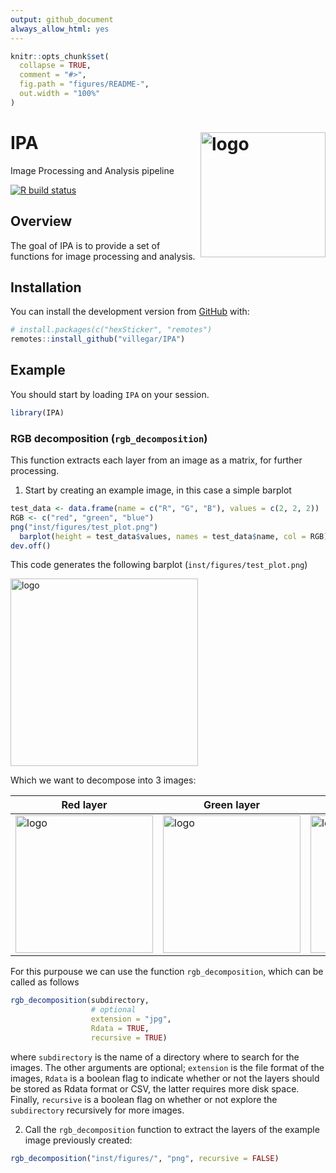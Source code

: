 ```yaml
---
output: github_document
always_allow_html: yes
---
```

<!-- README.md is generated from README.Rmd. Please edit that file -->
```r
knitr::opts_chunk$set(
  collapse = TRUE,
  comment = "#>",
  fig.path = "figures/README-",
  out.width = "100%"
)
```

# IPA <img src="https://raw.githubusercontent.com/villegar/IPA/master/inst/images/logo.png" alt="logo" align="right" height=200px/>
Image Processing and Analysis pipeline

<!-- badges: start -->
<!-- `r badger::badge_devel("villegar/IPA", "blue")` -->
<!-- `r badger::badge_code_size("villegar/IPA")` -->
[![R build status](https://github.com/villegar/IPA/workflows/R-CMD-check/badge.svg)](https://github.com/villegar/IPA/actions)
<!-- badges: end -->

## Overview

The goal of IPA is to provide a set of functions for image processing and analysis. 

## Installation

<!-- You can install the released version of IPA from [CRAN](https://CRAN.R-project.org) with: -->

<!-- ``` r -->
<!-- install.packages("IPA") -->
<!-- ``` -->

<!-- And the development version from [GitHub](https://github.com/) with: -->

You can install the development version from [GitHub](https://github.com/) with:
``` r
# install.packages(c("hexSticker", "remotes")
remotes::install_github("villegar/IPA")
```

## Example
<!-- This is a basic example which shows you how to solve a common problem: -->
You should start by loading `IPA` on your session.
```r
library(IPA)
```

### RGB decomposition (`rgb_decomposition`)
This function extracts each layer from an image as a matrix, for further processing.

1. Start by creating an example image, in this case a simple barplot
```r
test_data <- data.frame(name = c("R", "G", "B"), values = c(2, 2, 2))
RGB <- c("red", "green", "blue")
png("inst/figures/test_plot.png")
  barplot(height = test_data$values, names = test_data$name, col = RGB)
dev.off()
```

This code generates the following barplot (`inst/figures/test_plot.png`)

<img src="inst/figures/test_plot.png" alt="logo" align="center" height=300px/>

Which we want to decompose into 3 images:

<table>
  <thead>
    <tr>
      <th>Red layer</th>
      <th>Green layer</th>
      <th>Blue layer</th>
    </tr>
  </thead>
  <tbody>
    <tr>
      <td><img src="inst/figures/test_plot_R.png" alt="logo" align="center" height=220px/></td>
      <td><img src="inst/figures/test_plot_G.png" alt="logo" align="center" height=220px/></td>
      <td><img src="inst/figures/test_plot_B.png" alt="logo" align="center" height=220px/></td>
    </tr>
  </tbody>
</table>

For this purpouse we can use the function `rgb_decomposition`, which can be called
as follows
```r
rgb_decomposition(subdirectory, 
                  # optional
                  extension = "jpg", 
                  Rdata = TRUE, 
                  recursive = TRUE)
```
where `subdirectory` is the name of a directory where to search for the images. 
The other arguments are optional; `extension` is the file format of the images,
`Rdata` is a boolean flag to indicate whether or not the layers should be stored
as Rdata format or CSV, the latter requires more disk space. Finally, `recursive`
is a boolean flag on whether or not explore the `subdirectory` recursively for
more images.

2. Call the `rgb_decomposition` function to extract the layers of the example
image previously created:
```r
rgb_decomposition("inst/figures/", "png", recursive = FALSE)
```

